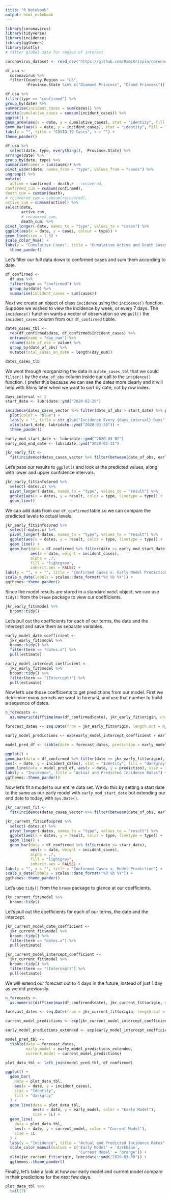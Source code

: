 ```yaml
---
title: "R Notebook"
output: html_notebook
---
```


```r
library(coronavirus)
library(tidyverse)
library(incidence)
library(ggthemes)
library(plotly)
# filter global data for region of interest

```

```r
coronavirus_dataset <- read_csv("https://github.com/RamiKrispin/coronavirus-csv/raw/master/coronavirus_dataset.csv")

```



```r
df_usa <-
  coronavirus %>%
  filter(Country.Region == "US",
         !Province.State %in% c("Diamond Princess", "Grand Princess"))

df_usa %>%
filter(type == "confirmed") %>%
group_by(date) %>%
summarise(incident_cases = sum(cases)) %>%
mutate(cumulative_cases = cumsum(incident_cases)) %>%
ggplot() +
geom_area(aes(x = date, y = cumulative_cases), stat = "identity", fill = "sienna")+
geom_bar(aes(x = date, y = incident_cases), stat = "identity", fill = "blue") +
labs(y = "", title = "COVID-19 Cases", x = "") +
theme_pander() 

```

```r
df_usa %>%
  select(date, type, everything(), -Province.State) %>% 
arrange(date) %>%
group_by(date, type) %>%
summarise(cases = sum(cases)) %>%
pivot_wider(date, names_from = "type", values_from = "cases") %>%
ungroup() %>%
mutate(
  active = confirmed - death,# - recovered,
confirmed_cum = cumsum(confirmed),
death_cum = cumsum(death),
# recovered_cum = cumsum(recovered),
active_cum = cumsum(active)) %>%
select(date, 
       active_cum, 
       # recovered_cum, 
       death_cum) %>%
pivot_longer(-date, names_to = "type", values_to = "cases") %>%
ggplot(aes(x = date, y = cases, colour = type)) +
geom_line(size = 1.5) +
scale_color_hue() +
labs(y = "Cumulative Cases", title = "Cumulative Active and Death Cases") +
  theme_pander()
```

Let's filter our full data down to confirmed cases and sum them according to date. 

```r
df_confirmed <- 
  df_usa %>%
  filter(type == "confirmed") %>%
  group_by(date) %>%
  summarise(incident_cases = sum(cases))
```

Next we create an object of class `incidence` using the `incidence()` function.  Suppose we wished to view the incidence by week, or every 7 days. The `incidence()` function wants a vector of observation so we `pull()` the `incident_cases` column from our `df_confirmed` tibble.

```r

dates_cases_tbl <- 
  rep(df_confirmed$date, df_confirmed$incident_cases) %>% 
  enframe(name = "day_num") %>% 
  rename(date_of_obs = value) %>% 
  group_by(date_of_obs) %>% 
  mutate(total_cases_on_date = length(day_num))

dates_cases_tlb
```
We went through reorganizing the data in a `date_cases_tbl` that we could `filter()` by the `date_of_obs` column inside our call to the `incidence()` function. I prefer this because we can see the dates more clearly and it will help with Shiny later when we want to sort by date, not by row index.

```r
days_interval <- 2
start_date <- lubridate::ymd("2020-02-20")

incidence(dates_cases_vector %>% filter(date_of_obs > start_date) %>% pull(date_of_obs), interval = days_interval) %>% 
  plot(color = "blue") +
  labs(y = "", title = str_glue("Incidence Every {days_interval} Days"), caption = "source: rami's package") +
  xlim(start_date, lubridate::ymd("2020-03-30")) +
  theme_pander()
```

```r
early_mod_start_date <- lubridate::ymd("2020-03-02")
early_mod_end_date <- lubridate::ymd("2020-03-11")

jkr_early_fit <-
  fit(incidence(dates_cases_vector %>% filter(between(date_of_obs, early_mod_start_date, early_mod_end_date)) %>% pull(date_of_obs)), split = NULL)

```

Let's pass our results to `ggplot()` and look at the predicted values, along with lower and upper confidence intervals.

```r
jkr_early_fit$info$pred %>% 
  select(-dates.x) %>% 
  pivot_longer(-dates, names_to = "type", values_to = "result") %>% 
  ggplot(aes(x = dates, y = result, color = type, linetype = type)) + 
  geom_line() 
```

We can add data from our `df_confirmed` table so we can compare the predicted levels to actual levels.

```r
jkr_early_fit$info$pred %>% 
  select(-dates.x) %>% 
  pivot_longer(-dates, names_to = "type", values_to = "result") %>% 
  ggplot(aes(x = dates, y = result, color = type, linetype = type)) + 
  geom_line() +
  geom_bar(data = df_confirmed %>% filter(date >= early_mod_start_date, date <= early_mod_end_date), 
           aes(x = date, weight = incident_cases),
           alpha = .7,
           fill = "lightgrey", 
           inherit.aes = FALSE) +
labs(y = "", x = "", title = "Confirmed Cases v. Early Model Prediction") +
scale_x_date(labels = scales::date_format("%d %b %Y")) +
ggthemes::theme_pander()
```

Since the model results are stored in a standard `model` object, we can use `tidy()` from the `broom` package to view our coefficients.

```r

jkr_early_fit$model %>% 
  broom::tidy()
```

Let's pull out the coefficients for each of our terms, the date and the intercept and save them as separate variables. 

```r
early_model_date_coefficient <- 
  jkr_early_fit$model %>% 
  broom::tidy() %>% 
  filter(term == "dates.x") %>% 
  pull(estimate)

early_model_intercept_coefficient <- 
  jkr_early_fit$model %>% 
  broom::tidy() %>% 
  filter(term == "(Intercept)") %>% 
  pull(estimate)


```

Now let's use those coefficients to get predictions from our model. First we determine many periods we want to forecast, and use that number to build a sequence of dates.

```r
n_forecasts <- 
  as.numeric(difftime(max(df_confirmed$date), jkr_early_fit$origin, units = "days")) + 1

forecast_dates <- seq.Date(from = jkr_early_fit$origin, length.out = n_forecasts, by = "days")

early_model_predictions <- exp(early_model_intercept_coefficient + early_model_date_coefficient * (0:(n_forecasts - 1)))

model_pred_df <- tibble(date = forecast_dates, prediction = early_model_predictions)
```


```r
ggplot() +
geom_bar(data = df_confirmed %>% filter(date >= jkr_early_fit$origin),
aes(x = date, y = incident_cases), stat = "Identity", fill = "darkgray") +
geom_line(data = model_pred_df, aes(x = date, y = prediction), size = 1L, colour = "blue") +
labs(y = "Incidence", title = "Actual and Predicted Incidence Rates") +
ggthemes::theme_pander()
```
Now let's fit a model to our entire data set. We do this by setting a start date to the same as our early model with `early_mod_start_date` but extending our end date to today, with `Sys.Date()`. 

```r

jkr_current_fit <-
  fit(incidence(dates_cases_vector %>% filter(between(date_of_obs, early_mod_start_date, Sys.Date())) %>% pull(date_of_obs)), split = NULL)

```


```r

jkr_current_fit$info$pred %>% 
  select(-dates.x) %>% 
  pivot_longer(-dates, names_to = "type", values_to = "result") %>% 
  ggplot(aes(x = dates, y = result, color = type, linetype = type)) + 
  geom_line() +
  geom_bar(data = df_confirmed %>% filter(date >= start_date), 
           aes(x = date, weight = incident_cases),
           alpha = .7,
           fill = "lightgrey", 
           inherit.aes = FALSE) +
labs(y = "", x = "", title = "Confirmed Cases v. Model Prediction") +
scale_x_date(labels = scales::date_format("%d %b %Y")) +
ggthemes::theme_pander()
```


Let's use `tidy()` from the `broom` package to glance at our coefficients.

```r

jkr_current_fit$model %>% 
  broom::tidy()
```

Let's pull out the coefficients for each of our terms, the date and the intercept.

```r
jkr_current_model_date_coefficient <- 
  jkr_current_fit$model %>% 
  broom::tidy() %>% 
  filter(term == "dates.x") %>% 
  pull(estimate)

jkr_current_model_intercept_coefficient <- 
  jkr_current_fit$model %>% 
  broom::tidy() %>% 
  filter(term == "(Intercept)") %>% 
  pull(estimate)


```

We will extend our forecast out to 4 days in the future, instead of just 1 day as we did previously. 

```r
n_forecasts <- 
  as.numeric(difftime(max(df_confirmed$date), jkr_current_fit$origin, units = "days")) + 4

forecast_dates <- seq.Date(from = jkr_current_fit$origin, length.out = n_forecasts, by = "days")

current_model_predictions <- exp(jkr_current_model_intercept_coefficient + jkr_current_model_date_coefficient * (0:(n_forecasts - 1)))

early_model_predictions_extended <- exp(early_model_intercept_coefficient + early_model_date_coefficient * (0:(n_forecasts - 1)))

model_pred_tbl <- 
  tibble(date = forecast_dates,
         early_model = early_model_predictions_extended,
         current_model = current_model_predictions)

plot_data_tbl <- left_join(model_pred_tbl, df_confirmed)

```



```r
ggplot() +
  geom_bar(
    data = plot_data_tbl,
    aes(x = date, y = incident_cases),
    stat = "Identity",
    fill = "darkgray"
  ) +
  geom_line(data = plot_data_tbl,
            aes(x = date, y = early_model, color = "Early Model"),
            size = 1L) +
  geom_line(
    data = plot_data_tbl,
    aes(x = date, y = current_model, color = "Current Model"),
    size = 1L
  ) +
  labs(y = "Incidence", title = "Actual and Predicted Incidence Rates", color = 'Model') +
  scale_color_manual(values = c('Early Model' = 'darkblue',
                                'Current Model' = 'orange')) +
  xlim(jkr_current_fit$origin, lubridate::ymd("2020-03-30")) +
  ggthemes::theme_pander()
```
Finally, let's take a look at how our early model and current model compare in their predictions for the next few days.

```r
plot_data_tbl %>% 
  tail(7)
```

